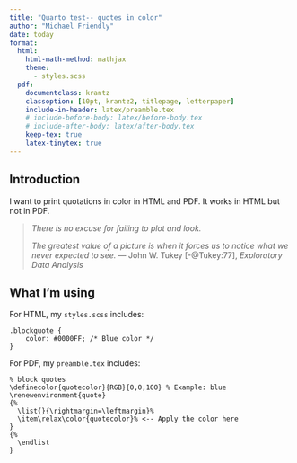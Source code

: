 ```yaml
---
title: "Quarto test-- quotes in color"
author: "Michael Friendly"
date: today
format:
  html:
    html-math-method: mathjax
    theme:
      - styles.scss
  pdf:
    documentclass: krantz
    classoption: [10pt, krantz2, titlepage, letterpaper]
    include-in-header: latex/preamble.tex
    # include-before-body: latex/before-body.tex
    # include-after-body: latex/after-body.tex
    keep-tex: true
    latex-tinytex: true
---
```


## Introduction

I want to print quotations in color in HTML and PDF. It works in HTML but not in PDF.


> _There is no excuse for failing to plot and look._ 
>
> _The greatest value of a picture is when it forces us to notice what we never expected to see._
> --- John W. Tukey [-@Tukey:77], _Exploratory Data Analysis_

## What I'm using

For HTML, my `styles.scss` includes:

```
.blockquote {
    color: #0000FF; /* Blue color */
}
```

For PDF, my `preamble.tex` includes:

```
% block quotes
\definecolor{quotecolor}{RGB}{0,0,100} % Example: blue
\renewenvironment{quote}
{%
  \list{}{\rightmargin=\leftmargin}%
  \item\relax\color{quotecolor}% <-- Apply the color here
}
{%
  \endlist
}
```